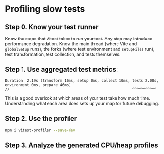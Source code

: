 # Profiling slow tests

## Step 0. Know your test runner

Know the steps that Vitest takes to run your test. Any step may introduce performance degradation. Know the main thread (where Vite and `globalSetup` runs), the forks (where test environment and `setupFiles` run), test transformation, test collection, and tests themselves.

## Step 1. Use aggregated test metrics:

```
Duration  2.19s (transform 16ms, setup 0ms, collect 10ms, tests 2.00s, environment 0ms, prepare 46ms)
//                                                        ^^^^^^^^^^^
```

This is a good overlook at which areas of your test take how much time. Understanding what each area does sets up your map for future debugging.

## Step 2. Use the profiler

```sh
npm i vitest-profiler --save-dev
```

## Step 3. Analyze the generated CPU/heap profiles
